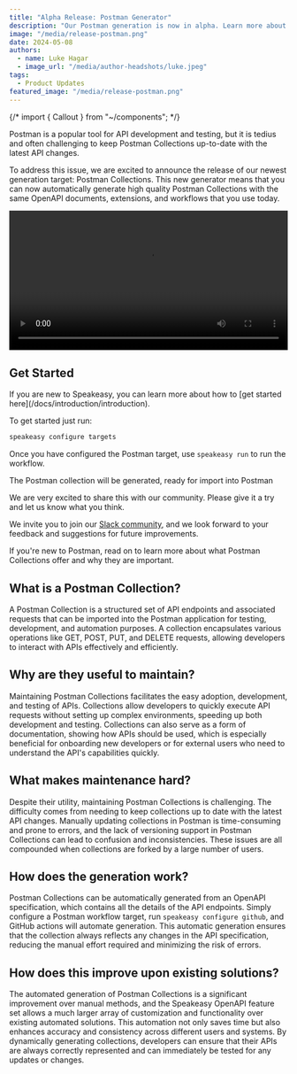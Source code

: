 ```yaml
---
title: "Alpha Release: Postman Generator"
description: "Our Postman generation is now in alpha. Learn more about how you can automatically create high quality Postman Collections"
image: "/media/release-postman.png"
date: 2024-05-08
authors:
  - name: Luke Hagar
  - image_url: "/media/author-headshots/luke.jpeg"
tags:
  - Product Updates
featured_image: "/media/release-postman.png"
---
```


{/* import { Callout } from "~/components"; */}

Postman is a popular tool for API development and testing, but it is tedius and often challenging to keep Postman Collections up-to-date with the latest API changes.

To address this issue, we are excited to announce the release of our newest generation target: Postman Collections. This new generator means that you can now automatically generate high quality Postman Collections with the same OpenAPI documents, extensions, and workflows that you use today.


<div className='mt-10'>
  <video controls={false} loop={true} autoPlay={true} width="100%" >
    <source src={ postman_generator } type="video/mp4" />
  </video>
</div>


## Get Started

<div className="Callout" data-title="Learn more" data-variant="info">
  If you are new to Speakeasy, you can learn more about how to [get started here](/docs/introduction/introduction).
</div>

To get started just run:
```bash
speakeasy configure targets
```

Once you have configured the Postman target, use `speakeasy run` to run the workflow.

The Postman collection will be generated, ready for import into Postman

We are very excited to share this with our community. Please give it a try and let us know what you think.

We invite you to join our [Slack community](https://join.slack.com/t/speakeasy-dev/shared_invite/zt-1cwb3flxz-lS5SyZxAsF_3NOq5xc8Cjw), and we look forward to your feedback and suggestions for future improvements.

<div className="Callout" data-title="Read on" data-variant="info">
  If you're new to Postman, read on to learn more
  about what Postman Collections offer and why they are important.
</div>

## What is a Postman Collection?

A Postman Collection is a structured set of API endpoints and associated requests that can be imported into the Postman application for testing, development, and automation purposes. A collection encapsulates various operations like GET, POST, PUT, and DELETE requests, allowing developers to interact with APIs effectively and efficiently.

## Why are they useful to maintain?

Maintaining Postman Collections facilitates the easy adoption, development, and testing of APIs. Collections allow developers to quickly execute API requests without setting up complex environments, speeding up both development and testing. Collections can also serve as a form of documentation, showing how APIs should be used, which is especially beneficial for onboarding new developers or for external users who need to understand the API's capabilities quickly.

## What makes maintenance hard?

Despite their utility, maintaining Postman Collections is challenging. The difficulty comes from needing to keep collections up to date with the latest API changes. Manually updating collections in Postman is time-consuming and prone to errors, and the lack of versioning support in Postman Collections can lead to confusion and inconsistencies. These issues are all compounded when collections are forked by a large number of users.

## How does the generation work?

Postman Collections can be automatically generated from an OpenAPI specification, which contains all the details of the API endpoints. Simply configure a Postman workflow target, run `speakeasy configure github`, and GitHub actions will automate generation. This automatic generation ensures that the collection always reflects any changes in the API specification, reducing the manual effort required and minimizing the risk of errors.

## How does this improve upon existing solutions?

The automated generation of Postman Collections is a significant improvement over manual methods, and the Speakeasy OpenAPI feature set allows a much larger array of customization and functionality over existing automated solutions. This automation not only saves time but also enhances accuracy and consistency across different users and systems. By dynamically generating collections, developers can ensure that their APIs are always correctly represented and can immediately be tested for any updates or changes.
